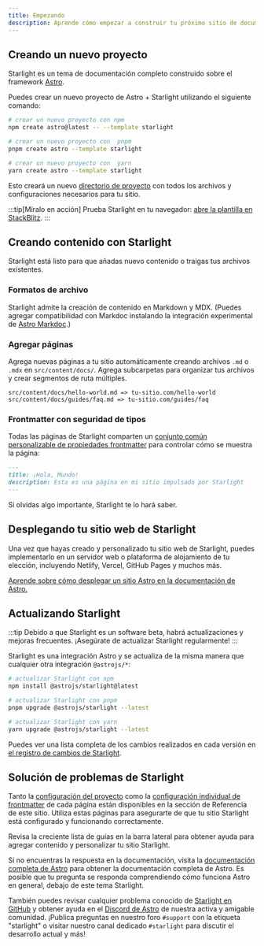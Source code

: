 ```yaml
---
title: Empezando
description: Aprende cómo empezar a construir tu próximo sitio de documentación con Starlight utilizando Astro.
---
```



## Creando un nuevo proyecto

Starlight es un tema de documentación completo construido sobre el framework [Astro](https://astro.build).

Puedes crear un nuevo proyecto de Astro + Starlight utilizando el siguiente comando:

<Tabs>
<TabItem label="npm">

```sh
# crear un nuevo proyecto con npm
npm create astro@latest -- --template starlight
```

</TabItem>
<TabItem label="pnpm">

```sh
# crear un nuevo proyecto con  pnpm
pnpm create astro --template starlight
```

</TabItem>
<TabItem label="Yarn">

```sh
# crear un nuevo proyecto con  yarn
yarn create astro --template starlight
```

</TabItem>
</Tabs>

Esto creará un nuevo [directorio de proyecto](/es/guides/project-structure/) con todos los archivos y configuraciones necesarios para tu sitio.

:::tip[Míralo en acción]
Prueba Starlight en tu navegador:
[abre la plantilla en StackBlitz](https://stackblitz.com/github/withastro/starlight/tree/main/examples/basics).
:::

## Creando contenido con Starlight

Starlight está listo para que añadas nuevo contenido o traigas tus archivos existentes.

### Formatos de archivo

Starlight admite la creación de contenido en Markdown y MDX. (Puedes agregar compatibilidad con Markdoc instalando la integración experimental de [Astro Markdoc](https://docs.astro.build/es/guides/integrations-guide/markdoc/).)

### Agregar páginas

Agrega nuevas páginas a tu sitio automáticamente creando archivos `.md` o `.mdx` en `src/content/docs/`. Agrega subcarpetas para organizar tus archivos y crear segmentos de ruta múltiples.

```
src/content/docs/hello-world.md => tu-sitio.com/hello-world
src/content/docs/guides/faq.md => tu-sitio.com/guides/faq
```

### Frontmatter con seguridad de tipos

Todas las páginas de Starlight comparten un [conjunto común personalizable de propiedades frontmatter](/es/reference/frontmatter/) para controlar cómo se muestra la página:

```md
---
title: ¡Hola, Mundo!
description: Esta es una página en mi sitio impulsado por Starlight
---
```

Si olvidas algo importante, Starlight te lo hará saber.

## Desplegando tu sitio web de Starlight

Una vez que hayas creado y personalizado tu sitio web de Starlight, puedes implementarlo en un servidor web o plataforma de alojamiento de tu elección, incluyendo Netlify, Vercel, GitHub Pages y muchos más.

[Aprende sobre cómo desplegar un sitio Astro en la documentación de Astro.](https://docs.astro.build/es/guides/deploy/)

## Actualizando Starlight

:::tip
Debido a que Starlight es un software beta, habrá actualizaciones y mejoras frecuentes. ¡Asegúrate de actualizar Starlight regularmente!
:::

Starlight es una integración Astro y se actualiza de la misma manera que cualquier otra integración `@astrojs/*`:

<Tabs>
<TabItem label="npm">

```sh
# actualizar Starlight con npm
npm install @astrojs/starlight@latest
```

</TabItem>
<TabItem label="pnpm">

```sh
# actualizar Starlight con pnpm
pnpm upgrade @astrojs/starlight --latest
```

</TabItem>
<TabItem label="Yarn">

```sh
# actualizar Starlight con yarn
yarn upgrade @astrojs/starlight --latest
```

</TabItem>
</Tabs>

Puedes ver una lista completa de los cambios realizados en cada versión en [el registro de cambios de Starlight](https://github.com/withastro/starlight/blob/main/packages/starlight/CHANGELOG.md).

## Solución de problemas de Starlight

Tanto la [configuración del proyecto](/es/reference/configuration/) como la [configuración individual de frontmatter](/es/reference/frontmatter/) de cada página están disponibles en la sección de Referencia de este sitio. Utiliza estas páginas para asegurarte de que tu sitio Starlight está configurado y funcionando correctamente.

Revisa la creciente lista de guías en la barra lateral para obtener ayuda para agregar contenido y personalizar tu sitio Starlight.

Si no encuentras la respuesta en la documentación, visita la [documentación completa de Astro](https://docs.astro.build) para obtener la documentación completa de Astro. Es posible que tu pregunta se responda comprendiendo cómo funciona Astro en general, debajo de este tema Starlight.

También puedes revisar cualquier problema conocido de [Starlight en GitHub](https://github.com/withastro/starlight/issues) y obtener ayuda en el [Discord de Astro](https://astro.build/chat/) de nuestra activa y amigable comunidad. ¡Publica preguntas en nuestro foro `#support` con la etiqueta "starlight" o visitar nuestro canal dedicado `#starlight` para discutir el desarrollo actual y más!

